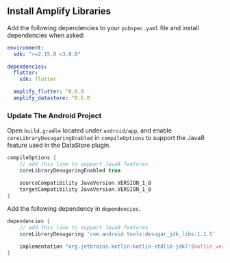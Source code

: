## Install Amplify Libraries

Add the following dependencies to your `pubspec.yaml` file and install dependencies when asked:

```yaml
environment:
  sdk: ">=2.15.0 <3.0.0"

dependencies:
  flutter:
    sdk: flutter

  amplify_flutter: ^0.6.0
  amplify_datastore: ^0.6.0
```

### Update The Android Project

Open `build.gradle` located under `android/app`, and enable `coreLibraryDesugaringEnabled` in `compileOptions` to support the Java8 feature used in the DataStore plugin.

```groovy
compileOptions {
    // add this line to support Java8 features
    coreLibraryDesugaringEnabled true

    sourceCompatibility JavaVersion.VERSION_1_8
    targetCompatibility JavaVersion.VERSION_1_8
}
```

Add the following dependency in `dependencies`.

```groovy
dependencies {
    // add this line to support Java8 features
    coreLibraryDesugaring 'com.android.tools:desugar_jdk_libs:1.1.5'

    implementation "org.jetbrains.kotlin:kotlin-stdlib-jdk7:$kotlin_version"
}
```